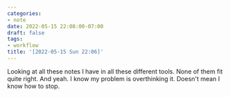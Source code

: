 ```yaml
---
categories:
- note
date: 2022-05-15 22:08:00-07:00
draft: false
tags:
- workflow
title: '[2022-05-15 Sun 22:06]'
---
```


Looking at all these notes I have in all these different tools. None of them fit quite right. And yeah. I know my problem is overthinking it. Doesn't mean I know how to stop.